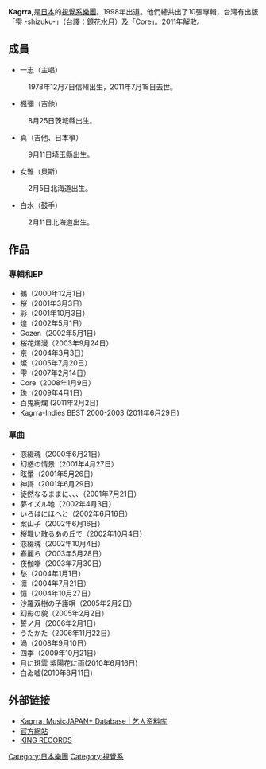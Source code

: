 '''Kagrra,'''是[[日本|日本]]的[[視覺系|視覺系]][[樂團|樂團]]。1998年出道。他們總共出了10張專輯，台灣有出版「雫 -shizuku-」（台譯：鏡花水月）及「Core」。2011年解散。

== 成員 ==

*一志（主唱）
:1978年12月7日信州出生，2011年7月18日去世。
*楓彌（吉他）
:8月25日茨城縣出生。
*真（吉他、日本箏）
:9月11日埼玉縣出生。
*女雅（貝斯）
:2月5日北海道出生。
*白水（鼓手）
:2月11日北海道出生。

== 作品 ==

===專輯和EP===

*鵺（2000年12月1日）
*桜（2001年3月3日）
*彩（2001年10月3日）
*煌（2002年5月1日）
*Gozen（2002年5月1日）
*桜花爛漫（2003年9月24日）
*京（2004年3月3日）
*燦（2005年7月20日）
*雫（2007年2月14日）
*Core（2008年1月9日）
*珠（2009年4月1日）
*百鬼絢爛 (2011年2月2日)
*Kagrra-Indies BEST 2000-2003 (2011年6月29日)

===單曲===

*恋綴魂（2000年6月21日）
*幻惑の情景（2001年4月27日）
*眩暈（2001年5月26日）
*神謌（2001年6月29日）
*徒然なるままに、、、（2001年7月21日）
*夢イズル地（2002年4月3日）
*いろはにほへと（2002年6月16日）
*案山子（2002年6月16日）
*桜舞い散るあの丘で（2002年10月4日）
*恋綴魂（2002年10月4日）
*春麗ら（2003年5月28日）
*夜伽噺（2003年7月30日）
*愁（2004年1月1日）
*凛（2004年7月21日）
*憶（2004年10月27日）
*沙羅双樹の子護唄（2005年2月2日）
*幻影の貌（2005年2月2日）
*誓ノ月（2006年2月1日）
*うたかた（2006年11月22日）
*渦（2008年9月10日）
*四季（2009年10月21日）
*月に斑雲 紫陽花に雨(2010年6月16日)
*白ゐ嘘(2010年8月11日)

== 外部链接 ==
*[http://www.musicjapanplus.jp/artistdb/?artist_id=106 Kagrra, MusicJAPAN+ Database | 艺人资料库] {{Wayback|url=http://www.musicjapanplus.jp/artistdb/?artist_id=106 |date=20200112162013 }} {{en}}{{zh}}
*[https://web.archive.org/web/20110823230257/http://www.pscompany.co.jp/kagrra%2C/ 官方網站]
*[http://www.kingrecords.co.jp/kagrra/ KING RECORDS] {{Wayback|url=http://www.kingrecords.co.jp/kagrra/ |date=20110521100511 }}

{{Authority control}}
[[Category:日本樂團|Category:日本樂團]]
[[Category:視覺系|Category:視覺系]]